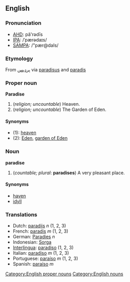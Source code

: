 {{wikipedia}}
==English==
===Pronunciation===
*[[w:AHD|AHD]]: pă'rədīs
*[[w:IPA|IPA]]: /ˈpærədaɪs/
*[[w:SAMPA|SAMPA]]: /"pær@daIs/

=== Etymology ===
{{etystub}}
From {{Pers.}} [[پرديس]] via {{Hebr.}} [[]] {{Gr.}} [[]] {{L.}} [[paradisus]] and {{F.}} [[paradis]]

=== Proper noun ===
[[Category:English proper nouns]]
'''Paradise'''
# (''religion; uncountable'') Heaven. <!-- Is this a proper noun? -->
# (''religion; uncountable'') The Garden of Eden.

====Synonyms====
*(1): [[heaven]]
*(2): [[Eden]], [[garden of Eden]]

=== Noun ===
[[Category:English nouns]]
'''paradise'''
# (''countable; plural'': '''paradises''') A very pleasant place.

====Synonyms====
*[[haven]]
*[[idyll]]

===Translations===
*Dutch: [[paradijs]] ''n'' (1, 2, 3)
*French: [[paradis]] ''m'' (1, 2, 3)
*German: [[Paradies]] ''n''
*Indonesian: [[Sorga]]<!-- should this be capitalized? -->
*[[Interlingua]]: [[paradiso]] (1, 2, 3)
*Italian: [[paradiso]] ''m'' (1, 2, 3)
*Portuguese: [[paraíso]] ''m'' (1, 2, 3)
*Spanish: [[paraíso]] ''m''